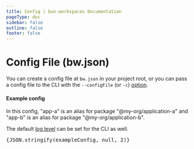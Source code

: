 ```yaml
---
title: Config | bun-workspaces Documentation
pageType: doc
sidebar: false
outline: false
footer: false
---
```



# Config File (bw.json)

You can create a config file at `bw.json` in your project root,
or you can pass a config file to the CLI with the `--configFile` (or `-c`) [option](/cli#global-option-configFile).

#### Example config

In this config, "app-a" is an alias for package "@my-org/application-a"
and "app-b" is an alias for package "@my-org/application-b".

The default
[log level](/cli#global-option-logLevel) can be set for the CLI as well.

<div className="code-block">
  <pre>{JSON.stringify(exampleConfig, null, 2)}</pre>
</div>
